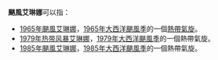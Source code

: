 '''颶風艾琳娜'''可以指：
* [[1965年颶風艾琳娜|1965年颶風艾琳娜]]，[[1965年大西洋颶風季|1965年大西洋颶風季]]的一個[[熱帶氣旋|熱帶氣旋]]。
* [[1979年热带风暴艾琳娜|1979年热带风暴艾琳娜]]，[[1979年大西洋颶風季|1979年大西洋颶風季]]的一個熱帶氣旋。
* [[颶風艾琳娜_(1985年)|1985年颶風艾琳娜]]，[[1985年大西洋颶風季|1985年大西洋颶風季]]的一個熱帶氣旋。

{{消歧義|cat=熱帶氣旋消歧義}}